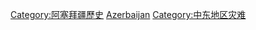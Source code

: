 {{Commons category|Disasters and accidents in Azerbaijan}}

[[Category:阿塞拜疆歷史|Category:阿塞拜疆歷史]]
[[Category:亚洲各国灾难|Azerbaijan]]
[[Category:中东地区灾难|Category:中东地区灾难]]